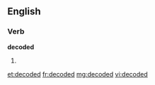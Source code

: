 ==English==

===Verb===
'''decoded'''

# {{past of|[[decode]]}}

[[et:decoded]]
[[fr:decoded]]
[[mg:decoded]]
[[vi:decoded]]